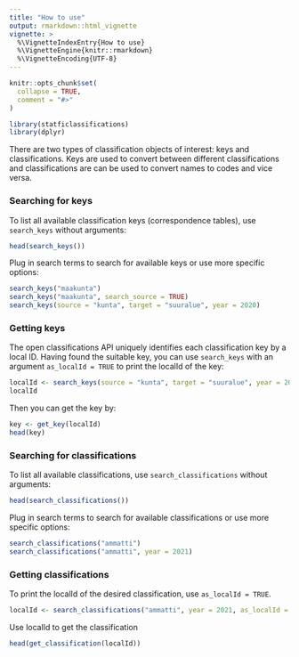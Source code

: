 ```yaml
---
title: "How to use"
output: rmarkdown::html_vignette
vignette: >
  %\VignetteIndexEntry{How to use}
  %\VignetteEngine{knitr::rmarkdown}
  %\VignetteEncoding{UTF-8}
---
```


```r
knitr::opts_chunk$set(
  collapse = TRUE,
  comment = "#>"
)
```

```r
library(statficlassifications)
library(dplyr)
```

There are two types of classification objects of interest: keys and classifications. Keys are used to convert between different classifications and classifications are can be used to convert names to codes and vice versa.

### Searching for keys

To list all available classification keys (correspondence tables), use `search_keys` without arguments:

```r
head(search_keys())
```

Plug in search terms to search for available keys or use more specific options:

```r
search_keys("maakunta")
search_keys("maakunta", search_source = TRUE)
search_keys(source = "kunta", target = "suuralue", year = 2020)
```

### Getting keys

The open classifications API uniquely identifies each classification key by a local ID. Having found the suitable key, you can use `search_keys` with an argument `as_localId = TRUE` to print the localId of the key:

```r
localId <- search_keys(source = "kunta", target = "suuralue", year = 2020, as_localId = TRUE)
localId
```

Then you can get the key by:

```r
key <- get_key(localId)
head(key)
```

### Searching for classifications

To list all available classifications, use `search_classifications` without arguments:

```r
head(search_classifications())
```

Plug in search terms to search for available classifications or use more specific options:

```r
search_classifications("ammatti")
search_classifications("ammatti", year = 2021)
```

### Getting classifications

To print the localId of the desired classification, use `as_localId = TRUE`.

```r
localId <- search_classifications("ammatti", year = 2021, as_localId = TRUE)
```

Use localId to get the classification

```r
head(get_classification(localId))
```

